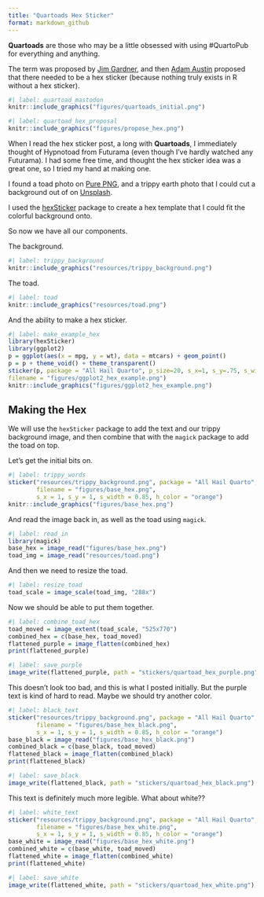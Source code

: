 ```yaml
---
title: "Quartoads Hex Sticker"
format: markdown_github
---
```


**Quartoads** are those who may be a little obsessed with using #QuartoPub for everything and anything.

The term was proposed by [Jim Gardner](https://fosstodon.org/@jimgar), and then [Adam Austin](https://fosstodon.org/@ataustin) proposed that there needed to be a hex sticker (because nothing truly exists in R without a hex sticker).

```r
#| label: quartoad_mastodon
knitr::include_graphics("figures/quartoads_initial.png")
```

```r
#| label: quartoad_hex_proposal
knitr::include_graphics("figures/propose_hex.png")
```

When I read the hex sticker post, a long with **Quartoads**, I immediately thought of Hypnotoad from Futurama (even though I've hardly watched any Futurama).
I had some free time, and thought the hex sticker idea was a great one, so I tried my hand at making one.

I found a toad photo on [Pure PNG](https://purepng.com/photo/511/animals-brown-toad), and a trippy earth photo that I could cut a background out of on [Unsplash](https://unsplash.com/photos/fazB8Al_LnE).

I used the [hexSticker](https://github.com/GuangchuangYu/hexSticker) package to create a hex template that I could fit the colorful background onto.

So now we have all our components.

The background.

```r
#| label: trippy_background
knitr::include_graphics("resources/trippy_background.png")
```

The toad.

```r
#| label: toad
knitr::include_graphics("resources/toad.png")
```

And the ability to make a hex sticker.

```r
#| label: make_example_hex
library(hexSticker)
library(ggplot2)
p = ggplot(aes(x = mpg, y = wt), data = mtcars) + geom_point()
p = p + theme_void() + theme_transparent()
sticker(p, package = "All Hail Quarto", p_size=20, s_x=1, s_y=.75, s_width=1.3, s_height=1,
filename = "figures/ggplot2_hex_example.png")
knitr::include_graphics("figures/ggplot2_hex_example.png")
```

## Making the Hex

We will use the `hexSticker` package to add the text and our trippy background image, and then combine that with the `magick` package to add the toad on top.

Let's get the initial bits on.

```r
#| label: trippy_words
sticker("resources/trippy_background.png", package = "All Hail Quarto", p_size = 16, p_color = "purple", 
        filename = "figures/base_hex.png", 
        s_x = 1, s_y = 1, s_width = 0.85, h_color = "orange")
knitr::include_graphics("figures/base_hex.png")
```

And read the image back in, as well as the toad using `magick`.

```r
#| label: read_in
library(magick)
base_hex = image_read("figures/base_hex.png")
toad_img = image_read("resources/toad.png")
```

And then we need to resize the toad.

```r
#| label: resize_toad
toad_scale = image_scale(toad_img, "288x")
```

Now we should be able to put them together.

```r
#| label: combine_toad_hex
toad_moved = image_extent(toad_scale, "525x770")
combined_hex = c(base_hex, toad_moved)
flattened_purple = image_flatten(combined_hex)
print(flattened_purple)
```

```r
#| label: save_purple
image_write(flattened_purple, path = "stickers/quartoad_hex_purple.png")
```

This doesn't look too bad, and this is what I posted initially.
But the purple text is kind of hard to read.
Maybe we should try another color.

```r
#| label: black_text
sticker("resources/trippy_background.png", package = "All Hail Quarto", p_size = 16, p_color = "black", 
        filename = "figures/base_hex_black.png", 
        s_x = 1, s_y = 1, s_width = 0.85, h_color = "orange")
base_black = image_read("figures/base_hex_black.png")
combined_black = c(base_black, toad_moved)
flattened_black = image_flatten(combined_black)
print(flattened_black)
```

```r
#| label: save_black
image_write(flattened_black, path = "stickers/quartoad_hex_black.png")
```

This text is definitely much more legible.
What about white??

```r
#| label: white_text
sticker("resources/trippy_background.png", package = "All Hail Quarto", p_size = 16, p_color = "white", 
        filename = "figures/base_hex_white.png", 
        s_x = 1, s_y = 1, s_width = 0.85, h_color = "orange")
base_white = image_read("figures/base_hex_white.png")
combined_white = c(base_white, toad_moved)
flattened_white = image_flatten(combined_white)
print(flattened_white)
```

```r
#| label: save_white
image_write(flattened_white, path = "stickers/quartoad_hex_white.png")
```
